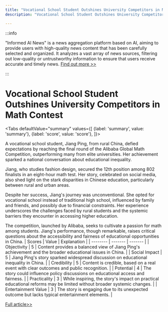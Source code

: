 ```yaml
---
title: "Vocational School Student Outshines University Competitors in Math Contest"
description: "Vocational School Student Outshines University Competitors in Math Contest"

---
```



:::info

"Informed AI News" is a news aggregation platform based on AI, aiming to provide users with high-quality news content that has been carefully selected and organized. It analyzes a vast array of news sources, filtering out low-quality or untrustworthy information to ensure that users receive accurate and timely news.  [Find out more >>](/)

:::

# Vocational School Student Outshines University Competitors in Math Contest


<Tabs
	defaultValue="summary"
	values={[
	{label: 'summary', value: 'summary'},
	{label: 'score', value: 'score'},
]}>
<TabItem value="summary">


A vocational school student, Jiang Ping, from rural China, defied expectations by reaching the final round of the Alibaba Global Math Competition, outperforming many from elite universities. Her achievement sparked a national conversation about educational inequality.

Jiang, who studies fashion design, secured the 12th position among 802 finalists in an eight-hour math test. Her story, celebrated on social media, also shed light on the stark disparities in Chinese education, particularly between rural and urban areas.

Despite her success, Jiang's journey was unconventional. She opted for vocational school instead of traditional high school, influenced by family and friends, and possibly due to financial constraints. Her experience underscores the challenges faced by rural students and the systemic barriers they encounter in accessing higher education.

The competition, launched by Alibaba, seeks to cultivate a passion for math among students. Jiang's performance, though remarkable, raises critical questions about the accessibility and fairness of educational opportunities in China.
</TabItem>
<TabItem value="score">
	| Scores     | Value   | Explanation |
	| -------- | ------- | ------- |
	| Objectivity  | 5    | Content provides a balanced view of Jiang Ping's achievement and the broader educational issues in China.    |
	| Social Impact | 5     | Jiang Ping's story sparked widespread discussion on educational inequality in China.    |
	| Credibility    | 5    | Content is credible, based on a real event with clear outcomes and public recognition.    |
	| Potential    | 4    | The story could influence policy discussions on educational access and fairness.    |
	| Practicality    | 3    | While inspiring, the story's impact on practical educational reforms may be limited without broader systemic changes.    |
	| Entertainment Value    | 3    | The story is engaging due to its unexpected outcome but lacks typical entertainment elements.    |
</TabItem>
</Tabs>

[Full article>>](https://apnews.com/article/china-vocational-school-math-competition-8506fe6ce1a7bca6a5aea54da8de265c)
